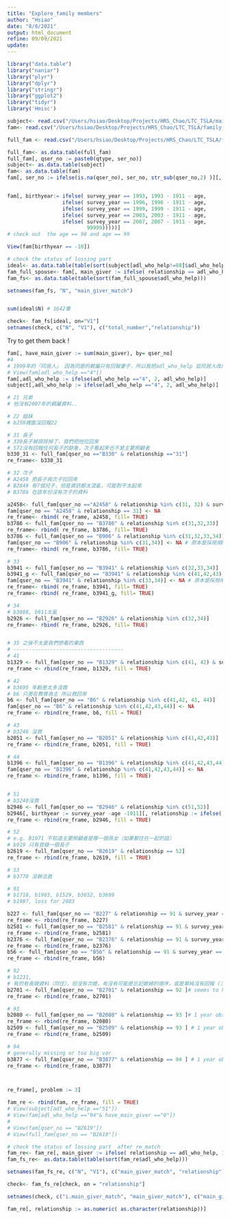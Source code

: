 ```yaml
---
title: "Explore_family members"
author: "Hsiao"
date: "8/8/2021"
output: html_document
refine: 09/09/2021
update: 
---
```


```r

library("data.table") 
library("naniar")
library("plyr")
library("dplyr")
library("stringr")
library("ggplot2")
library("tidyr")
library('Hmisc')

```



```r

subject<- read.csv("/Users/hsiao/Desktop/Projects/HRS_Chao/LTC_TSLA/main_subject_0820.csv")
fam<- read.csv("/Users/hsiao/Desktop/Projects/HRS_Chao/LTC_TSLA/family_member_0909_all_spouse.csv")

full_fam <- read.csv("/Users/hsiao/Desktop/Projects/HRS_Chao/LTC_TSLA/fam_v5.csv")

full_fam<- as.data.table(full_fam)
full_fam[, qser_no := paste0(qtype, ser_no)]
subject<- as.data.table(subject)
fam<- as.data.table(fam)
fam[, ser_no := ifelse(is.na(qser_no), ser_no, str_sub(qser_no,2) )][, qtype:= ifelse(is.na(qser_no), qtype, str_sub(qser_no,1,1))][, qser_no := ifelse(is.na(qser_no), paste0(qtype, ser_no), qser_no)]


fam[, birthyear:= ifelse( survey_year == 1993, 1993 - 1911 - age,
                  ifelse( survey_year == 1996, 1996 - 1911 - age,
                  ifelse( survey_year == 1999, 1999 - 1911 - age,
                  ifelse( survey_year == 2003, 2003 - 1911 - age,
                  ifelse( survey_year == 2007, 2007 - 1911 - age, 
                          99999)))))]
# check out  the age == 98 and age == 99

View(fam[birthyear == -10])
```



```r
# check the status of lossing part 
ideal<- as.data.table(table(sort(subject[adl_who_help!=88]$adl_who_help)))
fam_full_spouse<- fam[, main_giver := ifelse( relationship == adl_who_help, 1, 0)][ main_giver ==1] #目前只有match 到 824筆
fam_fs<- as.data.table(table(sort(fam_full_spouse$adl_who_help)))

setnames(fam_fs, "N", "main_giver_match")


sum(ideal$N) # 1642筆

check<- fam_fs[ideal, on="V1"]
setnames(check, c("N", "V1"), c("total_number","relationship"))

```

Try to get them back ! 
```r
fam[, have_main_giver := sum(main_giver), by= qser_no]
#4 
# 1999年的「同居人」 因為同居的親屬只有回報妻子，所以我把adl_who_help 從同居人改成妻子
# View(fam[adl_who_help =="4"])
fam[,adl_who_help := ifelse(adl_who_help =="4", 2, adl_who_help)]
subject[,adl_who_help := ifelse(adl_who_help =="4", 2, adl_who_help)]

# 21 兄弟
# 他沒有2007年的親屬資料..

# 22 姐妹
# b250裡面沒回報22 

# 31 長子
# 330長子被排除掉了，我們把他拉回來
# 572沒有回報任何長子的跡象，次子看起來也不是主要照顧者
b330_31 <- full_fam[qser_no =="B330" & relationship =="31"]
re_frame<- b330_31

# 32 次子
# A2458 把長子與次子拉回來
# B2849 有7個兒子，但是資訊都太混亂，可能對不太起來
# B3786 在該年份沒有次子的資料

a2458<- full_fam[qser_no =="A2458" & relationship %in% c(31, 32) & survey_year %in% c(1999,2003,2007)]
fam[qser_no == "A2458" & relationship == 31] <- NA
re_frame<- rbind( re_frame, a2458, fill= TRUE)
b3786 <- full_fam[qser_no == "B3786" & relationship %in% c(31,32,33)]
re_frame<- rbind( re_frame, b3786, fill= TRUE)
b3786 <- full_fam[qser_no == "B906" & relationship %in% c(31,32,33,34)]
fam[qser_no == "B906" & relationship %in% c(31,34)] <- NA # 原本是採用用k_group分完的結果，但其實資料的狀況沒那麼差
re_frame<- rbind( re_frame, b3786, fill= TRUE)

# 33
b3941 <- full_fam[qser_no == "B3941" & relationship %in% c(32,33,34)]
b3941_g <- full_fam[qser_no == "B3941" & relationship %in% c(41,42,43) & survey_year != 2003] # 03年女兒的歲數超怪
fam[qser_no == "B3941" & relationship %in% c(33,34)] <- NA # 原本是採用用k_group分完的結果，但其實資料的狀況沒那麼差
re_frame<- rbind( re_frame, b3941, fill= TRUE)
re_frame<- rbind( re_frame, b3941_g, fill= TRUE)

# 34
# b3888, b911太亂
b2926 <- full_fam[qser_no == "B2926" & relationship %in% c(32,34)]
re_frame<- rbind( re_frame, b2926, fill= TRUE)


# 35 之後不太是我們想看的東西
# ------------------------------------
# 41
b1329 <- full_fam[qser_no == "B1329" & relationship %in% c(41, 42) & survey_year != 1996]
re_frame <- rbind(re_frame, b1329, fill = TRUE)

# 42
# b3695 年齡差太多沒救
# b6 只差在教育為主 所以救回來
b6 <- full_fam[qser_no == "B6" & relationship %in% c(41,42, 43, 44)]
fam[qser_no == "B6" & relationship %in% c(41,42,43,44)] <- NA
re_frame <- rbind(re_frame, b6, fill = TRUE)

# 43
# b3246 沒救
b2051 <- full_fam[qser_no == "B2051" & relationship %in% c(41,42,43)]
re_frame <- rbind(re_frame, b2051, fill = TRUE)

# 44
b1396 <- full_fam[qser_no == "B1396" & relationship %in% c(41,42,43,44)]
fam[qser_no == "B1396" & relationship %in% c(41,42,43,44)] <- NA
re_frame <- rbind(re_frame, b1396, fill = TRUE)


# 51
# b3240沒救
b2946 <- full_fam[qser_no == "B2946" & relationship %in% c(51,52)]
b2946[, birthyear := survey_year -age -1911][, relationship := ifelse( birthyear %in% c(73, 74), "51_1", relationship)][, birthyear := NULL] 
re_frame <- rbind(re_frame, b2946, fill = TRUE)

# 52
# e.g. B1071 不知道主要照顧者是哪一個孫女（如果都住在一起的話）
# b919 只有登錄一個長子
b2619 <- full_fam[qser_no == "B2619" & relationship == 52]
re_frame <- rbind(re_frame, b2619, fill = TRUE)

# 53 
# b3770 沒辦法救

# 91
# b1718, b1903, b1529, b3652, b3699
# b1987, loss for 2003 

b227 <- full_fam[qser_no == "B227" & relationship == 91 & survey_year == "1999"] # loss age
re_frame <- rbind(re_frame, b227)
b2581 <- full_fam[qser_no == "B2581" & relationship == 91 & survey_year == "2007"] # loss age and edu 
re_frame <- rbind(re_frame, b2581)
b2376 <- full_fam[qser_no == "B2376" & relationship == 91 & survey_year == "1999"] # loss age
re_frame <- rbind(re_frame, b2376)
b56 <- full_fam[qser_no == "B56" & relationship == 91 & survey_year == "2007"][, gender:=2] # gender error 
re_frame <- rbind(re_frame, b56)

# 92 
# b1231,
# 有的有長媳資料（同住），但沒有次媳，有沒有可能是忘記媳婦的順序，或是單純沒有回報 (沒有同住？)
b2701 <- full_fam[qser_no == "B2701" & relationship == 92 ]# seems to have age error in 1996
re_frame <- rbind(re_frame, b2701)

# 93
b2080 <- full_fam[qser_no == "B2080" & relationship == 93 ]# 1 year obs
re_frame <- rbind(re_frame, b2080)
b2509 <- full_fam[qser_no == "B2509" & relationship == 93 ] # 1 year obs
re_frame <- rbind(re_frame, b2509)

# 94 
# generally missing or too big var
b3877 <- full_fam[qser_no == "B3877" & relationship == 94 ] # 1 year obs
re_frame <- rbind(re_frame, b3877)



re_frame[, problem := 3]

fam_re <- rbind(fam, re_frame, fill = TRUE)
# View(subject[adl_who_help =="51"])
# View(fam[adl_who_help =="94"& have_main_giver =="0"])
# 
# View(fam[qser_no == "B2619"])
# View(full_fam[qser_no == "B2619"])

```

```r
# check the status of lossing part  after re_match
fam_re<- fam_re[, main_giver := ifelse( relationship == adl_who_help, 1, 0)][ main_giver ==1] 
fam_fs_re<- as.data.table(table(sort(fam_re$adl_who_help)))

setnames(fam_fs_re, c("N", "V1"), c("main_giver_match", "relationship"))

check<- fam_fs_re[check, on = "relationship"]

setnames(check, c("i.main_giver_match", "main_giver_match"), c("main_giver_match", "main_giver_match_post"))

fam_re[, relationship := as.numeric( as.character(relationship))]
```



























<!-- ```{r} -->
<!-- # check available data  -->
<!-- subject[, adl_need_help:= ifelse(adl_who_help!=88, 1, 0)] -->
<!-- s<-table(sort(subject[adl_need_help ==1]$adl_who_help)) -->
<!-- main_taker<- as.data.table(s) -->
<!-- main_taker[, freq:= N/1642] # 總共1642位 main giver ( incl. 0) -->

<!-- # 1642/19482 # adl_needed_help / all subjects # 8% -->
<!-- # 8193/93197 # their subject needed adl_needed_help/ all family members # 8% -->


<!-- needed<- subject[adl_need_help ==1]$qser_no -->
<!-- need<- subject[qser_no %in% needed] # 有求助過的人 -->
<!-- length(unique(need$qser_no)) / length( unique(subject$qser_no)) # 17% of the qser_no has need -->
<!-- needed_fam <- fam[qser_no %in% needed] # 這些人的所有親人, 潛在會被召喚過去的人 -->
<!-- needed_fam[, main_giver := ifelse(relationship == adl_who_help, 1, 0)] #是不是該年度, 該qser_no的主要照顧者 -->


<!-- sum(needed_fam$main_giver) # 用fam 只能抓到824位主要照顧者 v.s. 總共應該有1642位。 有 818位 missing -->

<!-- # watch<- needed_fam[adl_who_help %nin% c(0,88, 99)][, have_main_giver:= sum(main_giver), by= qser_no] -->
<!-- needed_fam[, number_of_main_givers:= sum(main_giver), by= qser_no] -->
<!-- table(sort(needed_fam$number_of_main_givers))# sum = 18215 -->

<!-- View(needed_fam[have_main_giver==3]) -->

<!-- missing_main_giver<- needed_fam[ number_of_main_givesr ==0] # main_giver 沒有在回報的family member裡面 -->
<!-- missing_main_giver[, qser_no_year := paste(qser_no, survey_year, sep ="_")] -->
<!-- missing <- missing_main_giver[, unique(.SD), .SDcols = c("qser_no_year", "adl_who_help")][adl_who_help !=88] -->

<!-- check2<- watch[ have_main_giver >0] -->
<!-- check2[, qser_no_year := paste0(qser_no, survey_year)] -->
<!-- check2<- check2[, unique(.SD), .SDcols = c("qser_no_year", "adl_who_help")] -->

<!-- ss<-as.data.table(table(sort(missing$adl_who_help))) -->
<!-- sss<-as.data.table(table(sort(check2$adl_who_help))) -->

<!-- needed_fam[, qser_no_year := paste(qser_no, survey_year, sep ="_")][, have_main_giver := sum(main_giver), by= qser_no_year] -->
<!-- # 超過一表示是兒女「們」或是...  -->

<!-- check<- needed_fam[, unique(.SD), .SDcols = c("qser_no_year", "have_main_giver")] -->
<!-- need[,qser_no_year := paste(qser_no, survey_year, sep ="_")] -->
<!-- check2<- check[need, on= "qser_no_year"] -->
<!-- check2<- check2[, c("qser_no_year", "adl_who_help", "adl_need_help","have_main_giver")] -->
<!-- check3<- check2[adl_who_help !=88] -->

<!-- table(sort(check3$have_main_giver)) -->
<!-- sum(is.na(check3$have_main_giver)) -->
<!-- table(sort(needed_fam$have_main_giver)) -->



<!-- try1<- copy(subject) -->
<!-- try1[, qser_no_year:= paste(qser_no, survey_year, sep ="_")] -->
<!-- fam[, qser_no_year:= paste(qser_no, survey_year, sep ="_")] -->

<!-- fun<- function(i){ -->
<!--  try1[ qser_no_year ==i , have_main_taker:= ifelse( try1[qser_no_year ==i]$adl_who_help %in% fam[qser_no_year ==i]$relationship, 1, 0 )]  -->
<!-- } -->

<!-- invisible(lapply(unique(try1$qser_no_year), fun)) -->

<!-- try1<- try1[ adl_need_help ==1] -->

<!-- # 可能是漏掉的人們 -->
<!-- table(sort(try1[have_main_taker ==0]$adl_who_help)) -->


<!-- ``` -->

<!-- ```{r} -->
<!-- # 多的配偶 -->
<!-- # 應該是再婚 -->

<!-- subject[, qser_no_year := paste0(qser_no, survey_year)] -->
<!-- fam[, qser_no_year := paste0(qser_no, survey_year)] -->

<!-- mar<- subject[, c("qser_no_year", "marstat")] -->


<!-- fam<- mar[ fam, on="qser_no_year"] -->

<!-- problematic_spouses <- fam[ marstat ==0 & relationship ==2] -->

<!-- ``` -->



<!-- ```{r} -->
<!-- # 前處理 -->
<!-- library(tidyverse) -->
<!-- library(MASS) -->
<!-- library(caret) -->
<!-- library(utils) -->

<!-- subject[, adl_need_help := ifelse(adl_who_help != 88,1, 0)][, adl_need_help := as.character(adl_need_help)] -->
<!-- subject[, iadl_need_help := ifelse(iadl_who_help != 88,1, 0)][, iadl_need_help := as.character(iadl_need_help)] -->
<!-- subject[, telephone:= telehphone][, telehphone:=NULL] -->

<!-- # 清掉missing values -->

<!-- test<- copy(subject) -->

<!-- test[, bath:= ifelse(bath == 9, NA, bath)] -->
<!-- test[, clothes:= ifelse(clothes == 9, NA, clothes)] -->
<!-- test[, dine:= ifelse(dine == 9, NA, dine)] -->
<!-- test[, wakeup:= ifelse(wakeup == 9, NA, wakeup)] -->
<!-- test[, walk_indoor:= ifelse(walk_indoor == 9, NA, walk_indoor)] -->
<!-- test[, WC:= ifelse(WC == 9, NA, WC)] -->
<!-- test[, grocery:= ifelse(grocery== 9, NA, grocery)] -->
<!-- test[, financial:= ifelse(financial == 9, NA, financial)] -->
<!-- test[, transport:= ifelse(transport == 9, NA, transport)] -->
<!-- test[, heavywork:= ifelse(heavywork == 9, NA, heavywork)] -->
<!-- test[, housework:= ifelse(housework == 9, NA, housework)] -->
<!-- test[, telephone:= ifelse(telephone == 9, NA, telephone)] -->

<!-- completeVec<-complete.cases(test[, .SD, .SDcols =c("bath","clothes","dine","wakeup","walk_indoor","WC","grocery","financial","transport","heavywork","housework","telephone","adl_need_help","iadl_need_help")]) -->
<!-- test<- test[completeVec] -->


<!-- ``` -->

<!-- ```{r} -->
<!-- # PCA analysis on disability -->
<!-- # 先看一下這些老人的adls, iadls 有什麼cluster  -->

<!-- dis_89 <- as.data.frame(test) -->
<!-- pca <- prcomp(formula = ~ bath+clothes+dine+wakeup+walk_indoor+ WC+ grocery+ financial+ transport+ walk200+ heavywork+ housework+ telephone, data = dis_89, scale = TRUE)  -->
<!-- pca -->


<!-- plot(pca,         # 放pca -->
<!--      type="line", # 用直線連結每個點 -->
<!--      main="Scree Plot for diseases") # 主標題 -->
<!-- # 用藍線標示出特徵值=1的地方 -->
<!-- abline(h=1, col="blue")# Kaiser eigenvalue-greater-than-one rule -->
<!-- abline(h=0.7, col="pink") -->

<!-- top2_pca.data <- pca$x[, 1:3] #取前四PCA -->
<!-- top2_pca.data  -->

<!-- # Eigenvalues and its proportion -->
<!-- vars <- (pca$sdev)^2   -->
<!-- vars -->
<!-- props <- vars / sum(vars)     -->
<!-- props -->

<!-- pca$rotation -->
<!-- #取前2個主成份的特徵向量： -->
<!-- top2.pca.eigenvector <- pca$rotation[, 1:3] -->
<!-- top2.pca.eigenvector -->

<!-- first.pca <- top2.pca.eigenvector[, 1]   #  第一主成份 -->
<!-- second.pca <- top2.pca.eigenvector[, 2]  #  第二主成份 -->
<!-- third.pca <- top2.pca.eigenvector[, 3]  #  第三主成份 -->
<!-- first.pca[order(first.pca, decreasing=TRUE)]  -->
<!-- second.pca[order(second.pca, decreasing = TRUE)] -->
<!-- third.pca[order(third.pca, decreasing = TRUE)] -->



<!-- # 再想一下 -->
<!-- dotchart(first.pca[order(first.pca, decreasing=FALSE)] ,   -->
<!--         main="Loading Plot for PC1",                      -->
<!--         xlab="Variable Loadings",                       -->
<!--         col="red")  -->



<!-- dotchart(second.pca[order(second.pca, decreasing=FALSE)] ,   -->
<!--         main="Loading Plot for PC2",                      -->
<!--         xlab="Variable Loadings",                       -->
<!--         col="blue")  -->

<!-- dotchart(third.pca[order(third.pca, decreasing=FALSE)] ,   -->
<!--         main="Loading Plot for PC3",                      -->
<!--         xlab="Variable Loadings",                       -->
<!--         col="orange") -->

<!-- # 2個cluster好像剛好 -->

<!-- # 可見第一個cluster 主要是 bath, WC, walk_indoor ...的比較困難，偏adls 系列 -->
<!-- # 第二個cluster 可見主要是iadl ，尤其是搬重物，大眾運輸上面有困難 -->

<!-- # 但也有可能是反映出，老人在哪些方便比較會說出他們有困難!  -->

<!-- ``` -->



<!-- ```{r} -->
<!-- # who need adl helps -->
<!-- # disability:  -->

<!-- completeVec<-complete.cases(test[, .SD, .SDcols =c("bath","clothes","dine","wakeup","walk_indoor","WC","grocery","financial","transport","heavywork","housework","telephone","adl_need_help","iadl_need_help")]) -->
<!-- test<- test[completeVec] -->

<!-- # why not work -->
<!-- # for ( i in c(adls)){ -->
<!-- #    -->
<!-- #   s<-s[, i:= ifelse(i ==3, NA, i)] -->
<!-- # } -->
<!-- #  -->
<!-- # lapply(adls, function(i){ -->
<!-- #   s[, i:= ifelse(i ==3, NA, i)] -->
<!-- # }) -->

<!-- # 比起對有需幫忙以及無需幫忙的組別跑PCA， 對需不需要幫忙跑 LDA ( linear discriminant analysis) 或許才是分組的關鍵 -->


<!-- # 前處理 -->
<!-- set.seed(123) -->
<!-- training.samples <- test$adl_need_help %>% -->
<!--   createDataPartition(p = 0.8, list = FALSE) -->
<!-- train.data <- test[training.samples, ] -->
<!-- test.data <- test[-training.samples, ] -->

<!-- # Remark : normalized is not needed -->
<!-- # Estimate preprocessing parameters -->
<!-- # preproc.param <- train.data %>%  -->
<!-- #   preProcess(method = c("center", "scale")) -->
<!-- # # Transform the data using the estimated parameters -->
<!-- # train.transformed <- preproc.param %>% predict(train.data) -->
<!-- # test.transformed <- preproc.param %>% predict(test.data) -->

<!-- train.transformed <- train.data -->
<!-- test.transformed <- test.data -->

<!-- model1 <- lda(adl_need_help~ bath+clothes+dine+wakeup+walk_indoor+WC, data = train.transformed) -->
<!-- model1 -->

<!-- plot(model1) -->
<!-- # Make predictions -->
<!-- predictions <- model1 %>% predict(test.transformed) -->

<!-- # Model accuracy -->
<!-- mean(predictions$class==test.transformed$adl_need_help) -->

<!-- ``` -->


<!-- ```{r} -->
<!-- # who need iadl helps -->
<!-- # disability:  -->
<!-- library(tidyverse) -->
<!-- library(MASS) -->
<!-- library(caret) -->
<!-- library(utils) -->

<!-- # 清掉missing values -->
<!-- test[, grocery:= ifelse(grocery== 9, NA, grocery)] -->
<!-- test[, financial:= ifelse(financial == 9, NA, financial)] -->
<!-- test[, transport:= ifelse(transport == 9, NA, transport)] -->
<!-- test[, heavywork:= ifelse(heavywork == 9, NA, heavywork)] -->
<!-- test[, housework:= ifelse(housework == 9, NA, housework)] -->
<!-- test[, telephone:= ifelse(telephone == 9, NA, telephone)] -->

<!-- # 比起對有需幫忙以及無需幫忙的組別跑PCA， 對需不需要幫忙跑 LDA ( linear discriminant analysis) 或許才是分組的關鍵 -->


<!-- # 前處理 -->
<!-- set.seed(123) -->
<!-- training.samples <- test$iadl_need_help %>% -->
<!--   createDataPartition(p = 0.8, list = FALSE) -->
<!-- train.data <- test[training.samples, ] -->
<!-- test.data <- test[-training.samples, ] -->

<!-- # Remark : normalized is not needed -->
<!-- # Estimate preprocessing parameters -->
<!-- # preproc.param <- train.data %>%  -->
<!-- #   preProcess(method = c("center", "scale")) -->
<!-- # # Transform the data using the estimated parameters -->
<!-- # train.transformed <- preproc.param %>% predict(train.data) -->
<!-- # test.transformed <- preproc.param %>% predict(test.data) -->

<!-- train.transformed <- train.data -->
<!-- test.transformed <- test.data -->


<!-- model2 <- lda(iadl_need_help~ grocery+ financial+ transport+ walk200+ heavywork+ housework+ telephone, data = train.transformed) -->
<!-- model2 -->

<!-- plot(model2) -->
<!-- # Make predictions -->
<!-- predictions <- model2 %>% predict(test.transformed) -->

<!-- # Model accuracy -->
<!-- mean(predictions$class==test.transformed$iadl_need_help) -->

<!-- ``` -->

<!-- ```{r} -->
<!-- # what diseases causes adls_need_help -->

<!-- test[, hibp:= ifelse(hibp >2, NA, hibp)] -->
<!-- test[, diab:= ifelse(diab >2, NA, diab)] -->
<!-- test[, hrtpr:= ifelse(hrtpr >2, NA, hrtpr)] -->
<!-- test[, strok:= ifelse(strok >2, NA, strok)] -->
<!-- test[, cancer:= ifelse(cancer >2, NA, cancer)] -->
<!-- test[, broh:= ifelse(broh >2, NA, broh)] -->
<!-- test[, arth:= ifelse(arth >2, NA, arth)] -->
<!-- test[, ulcer:= ifelse(ulcer >2, NA, ulcer)] -->
<!-- test[, livpr:= ifelse(livpr >2, NA, livpr)] -->
<!-- test[, catar:= ifelse(catar >2, NA, catar)] -->
<!-- test[, kiddi:= ifelse(kiddi >2, NA, kiddi)] -->
<!-- test[, gout:= ifelse(gout >2, NA, gout)] -->
<!-- test[, spur:= ifelse(spur >2, NA, spur)] -->
<!-- test[, hipbone:= ifelse(hipbone >2, NA, hipbone)] -->


<!-- completeVec<-complete.cases(test[, .SD, .SDcols=c ("hibp","diab","hrtpr","strok","cancer","broh","arth","ulcer","livpr","catar","kiddi","gout","spur","hipbone")]) -->
<!-- test<- test[completeVec] -->

<!-- # 前處理 -->
<!-- set.seed(123) -->
<!-- training.samples <- test$adl_need_help %>% -->
<!--   createDataPartition(p = 0.9, list = FALSE) -->
<!-- train.data <- test[training.samples, ] -->
<!-- test.data <- test[-training.samples, ] -->


<!-- train.transformed <- train.data -->
<!-- test.transformed <- test.data -->

<!-- model3 <- lda(adl_need_help~ hibp+ strok+ cancer+ broh+ arth+ ulcer+ livpr+ catar+ kiddi+ gout+ spur+ hipbone, data = train.transformed) -->
<!-- model3 -->

<!-- plot(model3) -->
<!-- # Make predictions -->
<!-- predictions <- model3 %>% predict(test.transformed) -->

<!-- # Model accuracy -->
<!-- mean(predictions$class==test.transformed$adl_need_help) -->


<!-- model4 <- lda(iadl_need_help~ hibp+ strok+ cancer+ broh+ arth+ ulcer+ livpr+ catar+ kiddi+ gout+ spur+ hipbone, data = train.transformed) -->
<!-- model4 -->

<!-- plot(model4) -->
<!-- # Make predictions -->
<!-- predictions <- model4 %>% predict(test.transformed) -->

<!-- # Model accuracy -->
<!-- mean(predictions$class==test.transformed$iadl_need_help) -->



<!-- model3  # adls -> 中風, 髖骨骨折, 癌症, 支氣管疾病...  -->
<!-- model4 # iadls ->跟上面差不多 -->
<!-- ``` -->

<!-- ```{r} -->
<!-- # 誰被抓去照顧老人？ -->

<!-- # 問題點1 ：是哪個媳婦被抓去（e.g. 媳婦們） -->

<!-- table(sort(fam$adl_who_help)) -->
<!-- table(sort(fam$iadl_who_help)) -->



<!-- try<- copy(fam) -->
<!-- try[, main_care_taker:= ifelse(relationship == adl_who_help, 1, 0)] -->
<!-- try[, main_iadl_care_taker:= ifelse(relationship == iadl_who_help, 1, 0)] -->


<!-- # 有點慘啊只有824個 main care taker ... 的資料 -->
<!-- sum(try$main_care_taker) -->
<!-- sum(try$main_iadl_care_taker) -->

<!-- # 清掉一部分的資料 -->
<!-- table(sort(try$tele)) -->
<!-- try[, edu:= ifelse( edu %in% c(91, 92), 12, edu)][, edu:= ifelse(edu == 90, 1, edu)] -->
<!-- try[, workstat:= ifelse( work %in% c(0,9,98,99) ,NA, 0)][, workstat:= ifelse( work %in% c(1,2,3,6,7) ,1,workstat)] -->
<!-- try[, marstat:= ifelse( marstat %in% c(1,2), 1, 0)] -->
<!-- try[, livstat := ifelse( livstat %in% c(7,8,9), NA, livstat)][, livstat:= ifelse(livstat>1, 1, livstat)] -->
<!-- try[, livwhere := ifelse( livwhere %in% c(9,88), NA, livwhere)] -->
<!-- try[, meet := ifelse( meet %in% c(9, 91, 97, 98, 99), NA, meet)] -->
<!-- try[, tele := ifelse( meet %in% c(9, 91, 97, 98, 99), NA, tele)] -->

<!-- completeVec<-complete.cases(try[, .SD, .SDcols=c("gender","age","edu","workstat","marstat","livstat","livwhere","meet","tele")]) -->
<!-- try<- try[completeVec] -->

<!-- set.seed(123) -->
<!-- training.samples <- try$main_care_taker %>% -->
<!--   createDataPartition(p = 0.8, list = FALSE) -->
<!-- train.data <- try[training.samples, ] -->
<!-- test.data <- try[-training.samples, ] -->

<!-- # Remark : normalized is not needed -->
<!-- # Estimate preprocessing parameters -->
<!-- # preproc.param <- train.data %>%  -->
<!-- #   preProcess(method = c("center", "scale")) -->
<!-- # # Transform the data using the estimated parameters -->
<!-- train.transformed <- train.data -->
<!-- test.transformed <- test.data -->

<!-- fam_model1 <- lda(main_care_taker~ gender + age + edu + workstat + marstat+ livstat+ livwhere+ meet+ tele, data = train.transformed) -->
<!-- fam_model1 -->

<!-- plot(fam_model1) -->
<!-- # Make predictions -->
<!-- predictions <- fam_model1 %>% predict(test.transformed) -->

<!-- # Model accuracy -->
<!-- mean(predictions$class==test.transformed$main_care_taker) -->



<!-- ``` -->


<!-- ```{r} -->

<!-- table(sort(subject$adl_who_help)) -->
<!-- table(sort(subject$adl_need_help)) -->

<!-- ``` -->



















